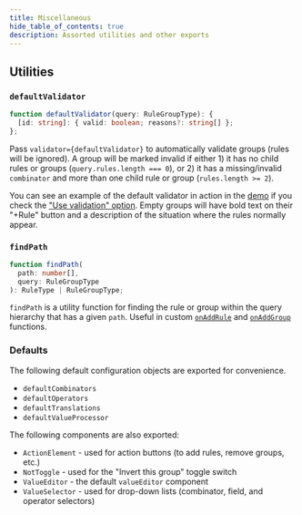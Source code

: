 ```yaml
---
title: Miscellaneous
hide_table_of_contents: true
description: Assorted utilities and other exports
---
```



<TypeScriptAdmonition />

## Utilities

### `defaultValidator`

```ts
function defaultValidator(query: RuleGroupType): {
  [id: string]: { valid: boolean; reasons?: string[] };
};
```

Pass `validator={defaultValidator}` to automatically validate groups (rules will be ignored). A group will be marked invalid if either 1) it has no child rules or groups (`query.rules.length === 0`), or 2) it has a missing/invalid `combinator` and more than one child rule or group (`rules.length >= 2`).

You can see an example of the default validator in action in the [demo](https://react-querybuilder.github.io/react-querybuilder/) if you check the ["Use validation" option](https://react-querybuilder.github.io/react-querybuilder/#validateQuery=true). Empty groups will have bold text on their "+Rule" button and a description of the situation where the rules normally appear.

### `findPath`

```ts
function findPath(
  path: number[],
  query: RuleGroupType
): RuleType | RuleGroupType;
```

`findPath` is a utility function for finding the rule or group within the query hierarchy that has a given `path`. Useful in custom [`onAddRule`](./querybuilder#onaddrule) and [`onAddGroup`](./querybuilder#onaddgroup) functions.

### Defaults

The following default configuration objects are exported for convenience.

- `defaultCombinators`
- `defaultOperators`
- `defaultTranslations`
- `defaultValueProcessor`

The following components are also exported:

- `ActionElement` - used for action buttons (to add rules, remove groups, etc.)
- `NotToggle` - used for the "Invert this group" toggle switch
- `ValueEditor` - the default `valueEditor` component
- `ValueSelector` - used for drop-down lists (combinator, field, and operator selectors)
